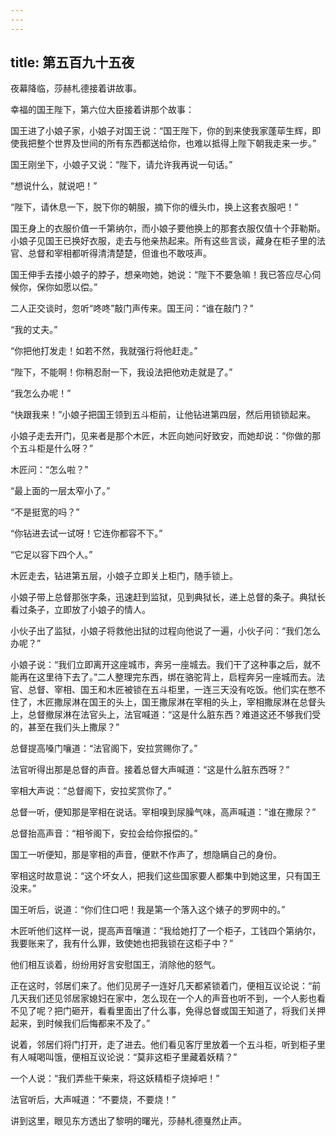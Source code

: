 ```yaml
---
---
---
```

title: 第五百九十五夜
---






夜幕降临，莎赫札德接着讲故事。





幸福的国王陛下，第六位大臣接着讲那个故事：

国王进了小娘子家，小娘子对国王说：“国王陛下，你的到来使我家蓬荜生辉，即使我把整个世界及世间的所有东西都送给你，也难以抵得上陛下朝我走来一步。”

国王刚坐下，小娘子又说：“陛下，请允许我再说一句话。”

“想说什么，就说吧！”

“陛下，请休息一下，脱下你的朝服，摘下你的缠头巾，换上这套衣服吧！”

国王身上的衣服价值一千第纳尔，而小娘子要他换上的那套衣服仅值十个菲勒斯。小娘子见国王已换好衣服，走去与他亲热起来。所有这些言谈，藏身在柜子里的法官、总督和宰相都听得清清楚楚，但谁也不敢吱声。

国王伸手去搂小娘子的脖子，想亲吻她，她说：“陛下不要急嘛！我已答应尽心伺候你，保你如愿以偿。”

二人正交谈时，忽听“咚咚”敲门声传来。国王问：“谁在敲门？”

“我的丈夫。”

“你把他打发走！如若不然，我就强行将他赶走。”

“陛下，不能啊！你稍忍耐一下，我设法把他劝走就是了。”

“我怎么办呢！”

“快跟我来！”小娘子把国王领到五斗柜前，让他钻进第四层，然后用锁锁起来。

小娘子走去开门，见来者是那个木匠，木匠向她问好致安，而她却说：“你做的那个五斗柜是什么呀？”

木匠问：“怎么啦？”

“最上面的一层太窄小了。”

“不是挺宽的吗？”

“你钻进去试一试呀！它连你都容不下。”

“它足以容下四个人。”

木匠走去，钻进第五层，小娘子立即关上柜门，随手锁上。

小娘子带上总督那张字条，迅速赶到监狱，见到典狱长，递上总督的条子。典狱长看过条子，立即放了小娘子的情人。

小伙子出了监狱，小娘子将救他出狱的过程向他说了一遍，小伙子问：“我们怎么办呢？”

小娘子说：“我们立即离开这座城市，奔另一座城去。我们干了这种事之后，就不能再在这里待下去了。”二人整理完东西，绑在骆驼背上，启程奔另一座城而去。法官、总督、宰相、国王和木匠被锁在五斗柜里，一连三天没有吃饭。他们实在憋不住了，木匠撒尿淋在国王的头上，国王撒尿淋在宰相的头上，宰相撒尿淋在总督头上，总督撤尿淋在法官头上，法官喊道：“这是什么脏东西？难道这还不够我们受的，甚至在我们头上撒尿？”

总督提高嗓门嚷道：“法官阁下，安拉赏赐你了。”

法官听得出那是总督的声音。接着总督大声喊道：“这是什么脏东西呀？”

宰相大声说：“总督阁下，安拉奖赏你了。”

总督一听，便知那是宰相在说话。宰相嗅到尿臊气味，高声喊道：“谁在撒尿？”

总督抬高声音：“相爷阁下，安拉会给你报偿的。”

国工一听便知，那是宰相的声音，便默不作声了，想隐瞒自己的身份。

宰相这时故意说：“这个坏女人，把我们这些国家要人都集中到她这里，只有国王没来。”

国王听后，说道：“你们住口吧！我是第一个落入这个婊子的罗网中的。”

木匠听他们这样一说，提高声音嚷道：“我给她打了一个柜子，工钱四个第纳尔，我要账来了，我有什么罪，致使她也把我锁在这柜子中？”

他们相互谈着，纷纷用好言安慰国王，消除他的怒气。

正在这时，邻居们来了。他们见房子一连好几天都紧锁着门，便相互议论说：“前几天我们还见邻居家媳妇在家中，怎么现在一个人的声音也听不到，一个人影也看不见了呢？把门砸开，看看里面出了什么事，免得总督或国王知道了，将我们关押起来，到时候我们后悔都来不及了。”

说着，邻居们将门打开，走了进去。他们看见客厅里放着一个五斗柜，听到柜子里有人喊喝叫饿，便相互议论说：“莫非这柜子里藏着妖精？”

一个人说：“我们弄些干柴来，将这妖精柜子烧掉吧！”

法官听后，大声喊道：“不要烧，不要烧！”





讲到这里，眼见东方透出了黎明的曙光，莎赫札德戛然止声。